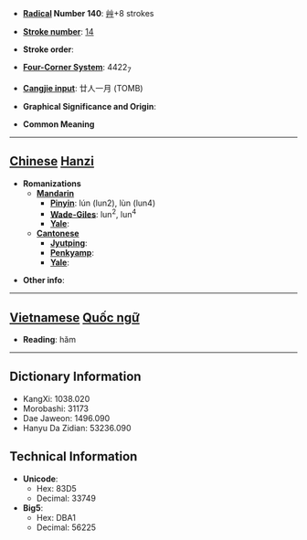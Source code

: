 * '''[[Wiktionary:Chinese radical index| Radical]] Number 140''': [[Wiktionary:Chinese radical index 艸|艸]]+8 strokes

* '''[[Wiktionary:Chinese total strokes index|Stroke number]]''': [[Wiktionary:Chinese total strokes index 14|14]]

* '''Stroke order''': 

* '''[[Wiktionary:Chinese four corner index|Four-Corner System]]''': 4422<sub>7</sub>

* '''[[Wiktionary:Chinese Cangjie index|Cangjie input]]''': 廿人一月 (TOMB)

* '''Graphical Significance and Origin''': 

* '''Common Meaning'''

----

== [[Chinese]] [[Hanzi]] ==

* '''Romanizations'''
** '''[[Mandarin]]'''
*** '''[[Pinyin]]''': lún (lun2), lùn (lun4)
*** '''[[Wade-Giles]]''': lun<sup>2</sup>, lun<sup>4</sup>
*** '''[[Yale]]''': 
** '''[[Cantonese]]'''
*** '''[[Jyutping]]''':
*** '''[[Penkyamp]]''': 
*** '''[[Yale]]''': 

* '''Other info''': 


----

== [[Vietnamese]] [[Quốc ngữ]] ==

* '''Reading''': hăm

----

== Dictionary Information ==

* KangXi: 1038.020
* Morobashi: 31173
* Dae Jaweon: 1496.090
* Hanyu Da Zidian: 53236.090

== Technical Information ==

* '''Unicode''':
** Hex: 83D5
** Decimal: 33749
* '''Big5''':
** Hex: DBA1
** Decimal: 56225
